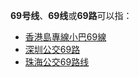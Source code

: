 {{线路名消歧义}}
'''69号线'''、'''69线'''或'''69路'''可以指：

* [[香港島專線小巴69線|香港島專線小巴69線]]
* [[深圳公交69路|深圳公交69路]]
* [[珠海公交69路线|珠海公交69路线]]

{{disambig|cat=四字路线名消歧义}}